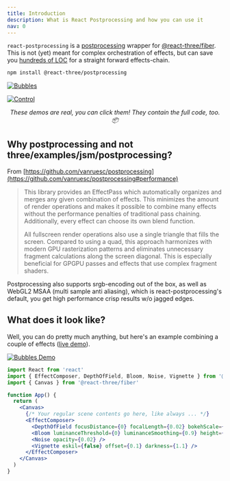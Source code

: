 ```yaml
---
title: Introduction
description: What is React Postprocessing and how you can use it
nav: 0
---
```


`react-postprocessing` is a [postprocessing](https://github.com/vanruesc/postprocessing) wrapper for [@react-three/fiber](https://github.com/pmndrs/react-three-fiber). This is not (yet) meant for complex orchestration of effects, but can save you [hundreds of LOC](https://twitter.com/0xca0a/status/1289501594698960897) for a straight forward effects-chain.

```bash
npm install @react-three/postprocessing
```

[![Bubbles](bubbles.jpg)](https://m94xb.csb.app)

[![Control](control.jpg)](https://5jgjz.csb.app)

<p align="middle">
  <i>These demos are real, you can click them! They contain the full code, too. 📦</i>
</p>

## Why postprocessing and not three/examples/jsm/postprocessing?

From [https://github.com/vanruesc/postprocessing](https://github.com/vanruesc/postprocessing#performance)

> This library provides an EffectPass which automatically organizes and merges any given combination of effects. This minimizes the amount of render operations and makes it possible to combine many effects without the performance penalties of traditional pass chaining. Additionally, every effect can choose its own blend function.
>
> All fullscreen render operations also use a single triangle that fills the screen. Compared to using a quad, this approach harmonizes with modern GPU rasterization patterns and eliminates unnecessary fragment calculations along the screen diagonal. This is especially beneficial for GPGPU passes and effects that use complex fragment shaders.

Postprocessing also supports srgb-encoding out of the box, as well as WebGL2 MSAA (multi sample anti aliasing), which is react-postprocessing's default, you get high performance crisp results w/o jagged edges.

## What does it look like?

Well, you can do pretty much anything, but here's an example combining a couple of effects ([live demo](https://codesandbox.io/s/vigorous-currying-3r6l2)).

<a href="https://codesandbox.io/s/vigorous-currying-3r6l2" target="_blank" rel="noopener">
  <img src="control.jpg" alt="Bubbles Demo" />
</a>

```jsx
import React from 'react'
import { EffectComposer, DepthOfField, Bloom, Noise, Vignette } from '@react-three/postprocessing'
import { Canvas } from '@react-three/fiber'

function App() {
  return (
    <Canvas>
      {/* Your regular scene contents go here, like always ... */}
      <EffectComposer>
        <DepthOfField focusDistance={0} focalLength={0.02} bokehScale={2} height={480} />
        <Bloom luminanceThreshold={0} luminanceSmoothing={0.9} height={300} />
        <Noise opacity={0.02} />
        <Vignette eskil={false} offset={0.1} darkness={1.1} />
      </EffectComposer>
    </Canvas>
  )
}
```
